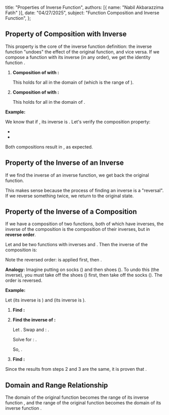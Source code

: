  title: "Properties of Inverse Function",
  authors: [{ name: "Nabil Akbarazzima Fatih" }],
  date: "04/27/2025",
  subject: "Function Composition and Inverse Function",
};

## Property of Composition with Inverse

This property is the core of the inverse function definition: the inverse function "undoes" the effect of the original function, and vice versa. If we compose a function with its inverse (in any order), we get the identity function <InlineMath math="I(x) = x" />.

1.  **Composition of <InlineMath math="f" /> with <InlineMath math="f^{-1}" />:**

    <BlockMath math="(f \circ f^{-1})(x) = f(f^{-1}(x)) = x" />

    This holds for all <InlineMath math="x" /> in the domain of <InlineMath math="f^{-1}" /> (which is the range of <InlineMath math="f" />).

2.  **Composition of <InlineMath math="f^{-1}" /> with <InlineMath math="f" />:**

    <BlockMath math="(f^{-1} \circ f)(x) = f^{-1}(f(x)) = x" />

    This holds for all <InlineMath math="x" /> in the domain of <InlineMath math="f" />.

**Example:**

We know that if <InlineMath math="f(x) = 2x + 3" />, its inverse is <InlineMath math="f^{-1}(x) = \frac{x - 3}{2}" />. Let's verify the composition property:

- <InlineMath math="f(f^{-1}(x)) = f\left(\frac{x - 3}{2}\right) = 2\left(\frac{x - 3}{2}\right) + 3 = (x - 3) + 3 = x" />
- <InlineMath math="f^{-1}(f(x)) = f^{-1}(2x + 3) = \frac{(2x + 3) - 3}{2} = \frac{2x}{2} = x" />

Both compositions result in <InlineMath math="x" />, as expected.

## Property of the Inverse of an Inverse

If we find the inverse of an inverse function, we get back the original function.

<BlockMath math="(f^{-1})^{-1}(x) = f(x)" />

This makes sense because the process of finding an inverse is a "reversal". If we reverse something twice, we return to the original state.

## Property of the Inverse of a Composition

If we have a composition of two functions, both of which have inverses, the inverse of the composition is the composition of their inverses, but in **reverse order**.

Let <InlineMath math="f" /> and <InlineMath math="g" /> be two functions with inverses <InlineMath math="f^{-1}" /> and <InlineMath math="g^{-1}" />. Then the inverse of the composition <InlineMath math="f \circ g" /> is:

<BlockMath math="(f \circ g)^{-1}(x) = (g^{-1} \circ f^{-1})(x)" />

Note the reversed order: <InlineMath math="g^{-1}" /> is applied first, then <InlineMath math="f^{-1}" />.

**Analogy:** Imagine putting on socks (<InlineMath math="g" />) and then shoes (<InlineMath math="f" />). To undo this (the inverse), you must take off the shoes (<InlineMath math="f^{-1}" />) first, then take off the socks (<InlineMath math="g^{-1}" />). The order is reversed.

**Example:**

Let <InlineMath math="f(x) = x + 1" /> (its inverse is <InlineMath math="f^{-1}(x) = x - 1" />) and <InlineMath math="g(x) = 3x" /> (its inverse is <InlineMath math="g^{-1}(x) = \frac{x}{3}" />).

1.  **Find <InlineMath math="(f \circ g)(x)" />:**

    <BlockMath math="(f \circ g)(x) = f(g(x)) = f(3x) = 3x + 1" />

2.  **Find the inverse of <InlineMath math="(f \circ g)(x)" />:**

    Let <InlineMath math="y = 3x + 1" />. Swap <InlineMath math="x" /> and <InlineMath math="y" />: <InlineMath math="x = 3y + 1" />.

    Solve for <InlineMath math="y" />: <InlineMath math="x - 1 = 3y \implies y = \frac{x - 1}{3}" />.

    So, <InlineMath math="(f \circ g)^{-1}(x) = \frac{x - 1}{3}" />.

3.  **Find <InlineMath math="(g^{-1} \circ f^{-1})(x)" />:**

    <div className="flex flex-col gap-4">
      <BlockMath math="(g^{-1} \circ f^{-1})(x) = g^{-1}(f^{-1}(x)) = g^{-1}(x - 1)" />
      <BlockMath math="g^{-1}(x - 1) = \frac{x - 1}{3}" />
    </div>

Since the results from steps 2 and 3 are the same, it is proven that <InlineMath math="(f \circ g)^{-1}(x) = (g^{-1} \circ f^{-1})(x)" />.

## Domain and Range Relationship

The domain of the original function <InlineMath math="f" /> becomes the range of its inverse function <InlineMath math="f^{-1}" />, and the range of the original function <InlineMath math="f" /> becomes the domain of its inverse function <InlineMath math="f^{-1}" />.

<div className="flex flex-col gap-4">
  <BlockMath math="\text{Domain}(f) = \text{Range}(f^{-1})" />
  <BlockMath math="\text{Range}(f) = \text{Domain}(f^{-1})" />
</div>
